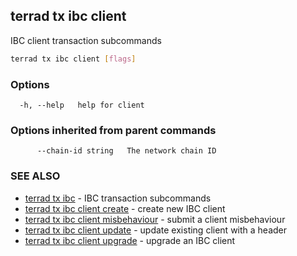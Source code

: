 ## terrad tx ibc client

IBC client transaction subcommands

```sh Terrad
terrad tx ibc client [flags]
```

### Options

```
  -h, --help   help for client
```

### Options inherited from parent commands

```
      --chain-id string   The network chain ID
```

### SEE ALSO

* [terrad tx ibc](terrad_tx_ibc.md)	 - IBC transaction subcommands
* [terrad tx ibc client create](terrad_tx_ibc_client_create.md)	 - create new IBC client
* [terrad tx ibc client misbehaviour](terrad_tx_ibc_client_misbehaviour.md)	 - submit a client misbehaviour
* [terrad tx ibc client update](terrad_tx_ibc_client_update.md)	 - update existing client with a header
* [terrad tx ibc client upgrade](terrad_tx_ibc_client_upgrade.md)	 - upgrade an IBC client


